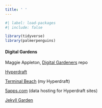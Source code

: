 ```yaml
---
title: ' '
---
```


```r
#| label: load-packages
#| include: false

library(tidyverse)
library(palmerpenguins)
```

#### Digital Gardens

Maggie Appleton, [Digital Gardeners](https://github.com/MaggieAppleton/digital-gardeners) repo

[Hyperdraft](https://hyperdraft.rosano.ca/en/)

[Terminal Beach](https://dokoissho.hmm.garden/) (my Hyperdraft)

[5apps.com](https://5apps.com/storage) (data hosting for Hyperdraft sites)

[Jekyll Garden](https://jekyll-garden.github.io/)
